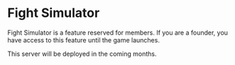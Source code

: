 
# Fight Simulator

<Callout type="warning" emoji="⚠️">
Fight Simulator is a feature reserved for members. If you are a founder, you have access to this feature until the game launches.
</Callout>

This server will be deployed in the coming months.
